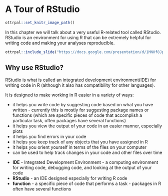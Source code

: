 
# A Tour of RStudio

```r
ottrpal::set_knitr_image_path()
```

In this chapter we will talk about a very useful R-related tool called RStudio. RStudio is an environment for using R that can be extremely helpful for writing code and making your analyses reproducible. 

```r
ottrpal::include_slide("https://docs.google.com/presentation/d/1MNHf8JpolaEP_vQ_kB-1xRBF9wo3haCArRu117hBoHA/edit#slide=id.g21a84b32106_0_0")
```

## Why use RStudio?

RStudio is what is called an integrated development environment(IDE) for writing code in R (although it also has compatibility for other languages).

It is designed to make working in R easier in a variety of ways:

- it helps you write code by suggesting code based on what you have written - currently this is mostly for suggesting package names or functions (which are specific pieces of code that accomplish a particular task, often packages have several functions)
- it helps you view the output of your code in an easier manner, especially plots
- it helps you find errors in your code
- it helps you keep track of any objects that you have assigned in R
- it helps you orient yourself in terms of the files on your computer 
- can be used to help track changes in your code and other files over time


<div class = "dictionary">

- **IDE** - Integrated Development Environment - a computing environment for writing code, debugging code, and looking at the output of your code 
- **RStudio** - an IDE designed especially for writing R code
- **function** - a specific piece of code that performs a task - packages in R often have several functions

</div>




